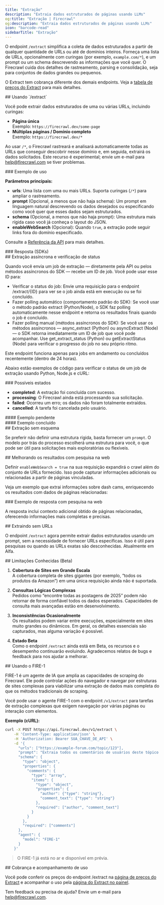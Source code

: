 ```yaml
---
title: "Extração"
description: "Extraia dados estruturados de páginas usando LLMs"
og:title: "Extração | Firecrawl"
og:description: "Extraia dados estruturados de páginas usando LLMs"
icon: "barcode-read"
sidebarTitle: "Extração"
---
```



O endpoint `/extract` simplifica a coleta de dados estruturados a partir de qualquer quantidade de URLs ou até de domínios inteiros. Forneça uma lista de URLs, opcionalmente com curingas (por exemplo, `example.com/*`), e um prompt ou um schema descrevendo as informações que você quer. O Firecrawl cuida dos detalhes de rastreamento, parsing e consolidação, seja para conjuntos de dados grandes ou pequenos.

<Info>O Extract tem cobrança diferente dos demais endpoints. Veja a [tabela de preços do Extract](https://www.firecrawl.dev/extract#pricing) para mais detalhes.</Info>

<div id="using-extract">
  ## Usando `/extract`
</div>

Você pode extrair dados estruturados de uma ou várias URLs, incluindo curingas:

- **Página única**  
  Exemplo: `https://firecrawl.dev/some-page`
- **Múltiplas páginas / Domínio completo**  
  Exemplo: `https://firecrawl.dev/*`

Ao usar `/*`, o Firecrawl rastreará e analisará automaticamente todas as URLs que conseguir descobrir nesse domínio e, em seguida, extrairá os dados solicitados. Este recurso é experimental; envie um e-mail para [help@firecrawl.com](mailto:help@firecrawl.com) se tiver problemas.

<div id="example-usage">
  ### Exemplo de uso
</div>

<CodeGroup>

<ExtractPython />
<ExtractNode />
<ExtractCURL />

</CodeGroup>

**Parâmetros principais:**

- **urls**: Uma lista com uma ou mais URLs. Suporta curingas (`/*`) para ampliar o rastreamento.
- **prompt** (Opcional, a menos que não haja schema): Um prompt em linguagem natural descrevendo os dados desejados ou especificando como você quer que esses dados sejam estruturados.
- **schema** (Opcional, a menos que não haja prompt): Uma estrutura mais rígida caso você já conheça o layout do JSON.
- **enableWebSearch** (Opcional): Quando `true`, a extração pode seguir links fora do domínio especificado.

Consulte a [Referência da API](https://docs.firecrawl.dev/api-reference/endpoint/extract) para mais detalhes.

<div id="response-sdks">
  ### Resposta (SDKs)
</div>

<ExtractOutput />

<div id="asynchronous-extraction-status-checking">
  ## Extração assíncrona e verificação de status
</div>

Quando você envia um job de extração — diretamente pela API ou pelos métodos assíncronos do SDK — recebe um ID de job. Você pode usar esse ID para:

- Verificar o status do job: Envie uma requisição para o endpoint /extract/{ID} para ver se o job ainda está em execução ou se foi concluído.
- Fazer polling automático (comportamento padrão do SDK): Se você usar o método padrão extract (Python/Node), o SDK faz polling automaticamente nesse endpoint e retorna os resultados finais quando o job é concluído.
- Fazer polling manual (métodos assíncronos do SDK): Se você usar os métodos assíncronos — async_extract (Python) ou asyncExtract (Node) — o SDK retorna imediatamente um ID de job que você pode acompanhar. Use get_extract_status (Python) ou getExtractStatus (Node) para verificar o progresso do job no seu próprio ritmo.

<Note>
  Este endpoint funciona apenas para jobs em andamento ou concluídos recentemente (dentro de 24 horas).
</Note>

Abaixo estão exemplos de código para verificar o status de um job de extração usando Python, Node.js e cURL:

<CodeGroup>

<CheckExtractJobPython />
<CheckExtractJobJS />
<CheckExtractJobCURL />

</CodeGroup>

<div id="possible-states">
  ### Possíveis estados
</div>

- **completed**: A extração foi concluída com sucesso.
- **processing**: O Firecrawl ainda está processando sua solicitação.
- **failed**: Ocorreu um erro; os dados não foram totalmente extraídos.
- **cancelled**: A tarefa foi cancelada pelo usuário.

<div id="pending-example">
  #### Exemplo pendente
</div>

<ExtractStatusPending />

<div id="completed-example">
  #### Exemplo concluído
</div>

<ExtractStatusDone />

<div id="extracting-without-a-schema">
  ## Extração sem esquema
</div>

Se preferir não definir uma estrutura rígida, basta fornecer um `prompt`. O modelo por trás do processo escolherá uma estrutura para você, o que pode ser útil para solicitações mais exploratórias ou flexíveis.

<CodeGroup>

<ExtractNoSchemaPython />
<ExtractNoSchemaJS />
<ExtractNoSchemaCURL />

</CodeGroup>

<ExtractNoSchemaOutput />

<div id="improving-results-with-web-search">
  ## Melhorando os resultados com pesquisa na web
</div>

Definir `enableWebSearch = true` na sua requisição expandirá o crawl além do conjunto de URLs fornecido. Isso pode capturar informações adicionais ou relacionadas a partir de páginas vinculadas.

Veja um exemplo que extrai informações sobre dash cams, enriquecendo os resultados com dados de páginas relacionadas:

<CodeGroup>

<ExtractWebSearchPython />
<ExtractWebSearchJS />
<ExtractWebSearchCURL />

</CodeGroup>

<div id="example-response-with-web-search">
  ### Exemplo de resposta com pesquisa na web
</div>

<ExtractWebSearchOutput />

A resposta inclui contexto adicional obtido de páginas relacionadas, oferecendo informações mais completas e precisas.

<div id="extracting-without-urls">
  ## Extraindo sem URLs
</div>

O endpoint `/extract` agora permite extrair dados estruturados usando um prompt, sem a necessidade de fornecer URLs específicas. Isso é útil para pesquisas ou quando as URLs exatas são desconhecidas. Atualmente em Alfa.

<CodeGroup>

<ExtractWithoutURLsPython />
<ExtractWithoutURLsJS />
<ExtractWithoutURLsCURL />

</CodeGroup>

<div id="known-limitations-beta">
  ## Limitações Conhecidas (Beta)
</div>

1. **Cobertura de Sites em Grande Escala**  
   A cobertura completa de sites gigantes (por exemplo, “todos os produtos da Amazon”) em uma única requisição ainda não é suportada.

2. **Consultas Lógicas Complexas**  
   Pedidos como “encontre todas as postagens de 2025” podem não retornar de forma confiável todos os dados esperados. Capacidades de consulta mais avançadas estão em desenvolvimento.

3. **Inconsistências Ocasionalmente**  
   Os resultados podem variar entre execuções, especialmente em sites muito grandes ou dinâmicos. Em geral, os detalhes essenciais são capturados, mas alguma variação é possível.

4. **Estado Beta**  
   Como o endpoint `/extract` ainda está em Beta, os recursos e o desempenho continuarão evoluindo. Agradecemos relatos de bugs e feedback para nos ajudar a melhorar.

<div id="using-fire-1">
  ## Usando o FIRE-1
</div>

FIRE-1 é um agente de IA que amplia as capacidades de scraping do Firecrawl. Ele pode controlar ações do navegador e navegar por estruturas de sites complexas para viabilizar uma extração de dados mais completa do que os métodos tradicionais de scraping.

Você pode usar o agente FIRE-1 com o endpoint `/v1/extract` para tarefas de extração complexas que exigem navegação por várias páginas ou interação com elementos.

**Exemplo (cURL):**

```bash
curl -X POST https://api.firecrawl.dev/v1/extract \
    -H 'Content-Type: application/json' \
    -H 'Authorization: Bearer SUA_CHAVE_DE_API' \
    -d '{
      "urls": ["https://example-forum.com/topic/123"],
      "prompt": "Extraia todos os comentários de usuários deste tópico no fórum.",
      "schema": {
        "type": "object",
        "properties": {
          "comments": {
            "type": "array",
            "items": {
              "type": "object",
              "properties": {
                "author": {"type": "string"},
                "comment_text": {"type": "string"}
              },
              "required": ["author", "comment_text"]
            }
          }
        },
        "required": ["comments"]
      },
      "agent": {
        "model": "FIRE-1"
      }
    }'
```

> O FIRE-1 já está no ar e disponível em prévia.

<div id="billing-and-usage-tracking">
  ## Cobrança e acompanhamento de uso
</div>

Você pode conferir os preços do endpoint /extract na [página de preços do Extract](https://www.firecrawl.dev/extract#pricing) e acompanhar o uso pela [página do Extract no painel](https://www.firecrawl.dev/app/extract).

Tem feedback ou precisa de ajuda? Envie um e-mail para [help@firecrawl.com](mailto:help@firecrawl.com).